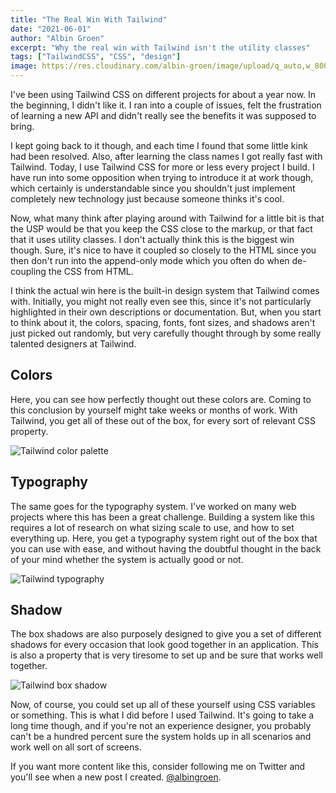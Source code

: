 ```yaml
---
title: "The Real Win With Tailwind"
date: "2021-06-01"
author: "Albin Groen"
excerpt: "Why the real win with Tailwind isn't the utility classes"
tags: ["TailwindCSS", "CSS", "design"]
image: https://res.cloudinary.com/albin-groen/image/upload/q_auto,w_800,f_auto/v1622545654/CleanShot_2021-06-01_at_13.06.51_anqxsd.png
---
```


I've been using Tailwind CSS on different projects for about a year now. In the
beginning, I didn't like it. I ran into a couple of issues, felt the
frustration of learning a new API and didn't really see the benefits it was
supposed to bring.

I kept going back to it though, and each time I found that some little kink had
been resolved. Also, after learning the class names I got really fast with
Tailwind. Today, I use Tailwind CSS for more or less every project I build. I
have run into some opposition when trying to introduce it at work though, which
certainly is understandable since you shouldn't just implement completely new
technology just because someone thinks it's cool.

Now, what many think after playing around with Tailwind for a little bit is
that the USP would be that you keep the CSS close to the markup, or that fact
that it uses utility classes. I don't actually think this is the biggest win
though. Sure, it's nice to have it coupled so closely to the HTML since you
then don't run into the append-only mode which you often do when de-coupling
the CSS from HTML.

I think the actual win here is the built-in design system that Tailwind comes
with. Initially, you might not really even see this, since it's not
particularly highlighted in their own descriptions or documentation. But, when
you start to think about it, the colors, spacing, fonts, font sizes, and
shadows aren't just picked out randomly, but very carefully thought through by
some really talented designers at Tailwind.

## Colors

Here, you can see how perfectly thought out these colors are. Coming to this
conclusion by yourself might take weeks or months of work. With Tailwind, you
get all of these out of the box, for every sort of relevant CSS property.

![Tailwind color
palette](https://res.cloudinary.com/albin-groen/image/upload/v1622545654/CleanShot_2021-06-01_at_13.06.51_anqxsd.png)

## Typography

The same goes for the typography system. I've worked on many web projects where
this has been a great challenge. Building a system like this requires a lot of
research on what sizing scale to use, and how to set everything up. Here, you
get a typography system right out of the box that you can use with ease, and
without having the doubtful thought in the back of your mind whether the system
is actually good or not.

![Tailwind
typography](https://res.cloudinary.com/albin-groen/image/upload/v1622545889/CleanShot_2021-06-01_at_13.11.07_zehfjn.png)

## Shadow

The box shadows are also purposely designed to give you a set of different
shadows for every occasion that look good together in an application. This is
also a property that is very tiresome to set up and be sure that works well
together.

![Tailwind box
shadow](https://res.cloudinary.com/albin-groen/image/upload/v1622546775/CleanShot_2021-06-01_at_13.26.02_pywevq.png)

Now, of course, you could set up all of these yourself using CSS variables or
something. This is what I did before I used Tailwind. It's going to take a long
time though, and if you're not an experience designer, you probably can't be a
hundred percent sure the system holds up in all scenarios and work well on all
sort of screens.

If you want more content like this, consider following me on Twitter and you'll
see when a new post I created. [@albingroen](https://twitter.com/albingroen).
